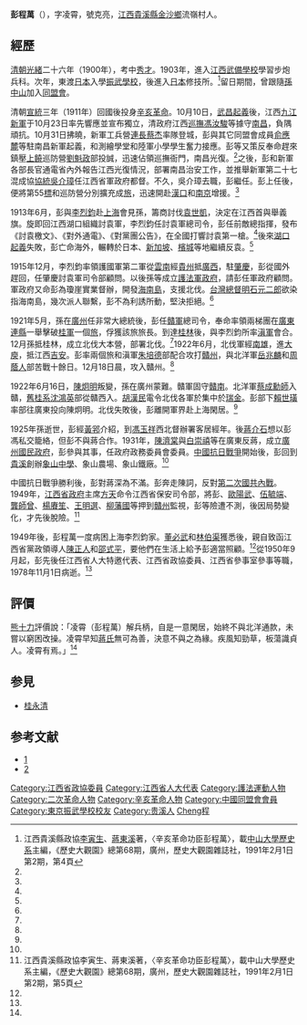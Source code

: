 '''彭程萬'''（{{bd|1880年||1978年||catIdx=Peng彭}}），字凌霄，號克亮，[[江西|江西]][[貴溪縣|貴溪縣]][[金沙鄉|金沙鄉]]流嶺村人。

== 經歷 ==
[[清朝|清朝]][[光緒|光緒]]二十六年（1900年），考中[[秀才|秀才]]。1903年，進入[[江西武備學校|江西武備學校]]學習步炮兵科。次年，東渡[[日本|日本]]入學[[振武學校|振武學校]]，後進入[[日本|日本]]{{tsl|ja|陸地測量部|陸地測量部}}修技所。<ref name="大觀園，第4頁">江西貴溪縣政協[[李寅生|李寅生]]、[[蔣東溪|蔣東溪]]著，〈辛亥革命功臣彭程萬〉，載[[中山大學|中山大學]][[歷史系|歷史系]]主編，《歷史大觀園》總第68期，廣州，歷史大觀園雜誌社，1991年2月1日第2期，第4頁</ref>留日期間，曾跟隨[[孫中山|孫中山]]加入[[同盟會|同盟會]]。

清朝[[宣統|宣統]]三年（1911年）回國後投身[[辛亥革命|辛亥革命]]。10月10日，[[武昌起義|武昌起義]]後，江西[[九江|九江]][[新軍|新軍]]于10月23日率先響應並宣布獨立，清政府江西[[巡撫|巡撫]][[馮汝駿|馮汝駿]]等據守[[南昌|南昌]]，負隅頑抗。10月31日拂曉，新軍工兵營[[連長|連長]][[蔡杰|蔡杰]]率隊登城，彭與其它同盟會成員[[俞應麓|俞應麓]]等駐南昌新軍起義，和測繪學堂和陸軍小學學生奮力接應。彭等又策反奉命趕來鎮壓[[上饒|上饒]]巡防營[[劉魁政|劉魁政]]部投誠，迅速佔領巡撫衙門，南昌光復。<ref name="大觀園，第4頁"/>之後，彭和新軍各部長官通電省內外報告江西光復情況，部署南昌治安工作，並推舉新軍第二十七混成協[[協統|協統]][[吳介璋|吳介璋]]任江西省軍政府都督。不久，吳介璋去職，彭繼任。彭上任後，便將第55[[標|標]]和巡防營分別擴充成[[旅|旅]]，迅速開赴[[漢口|漢口]]和[[南京|南京]]增援。<ref name="大觀園，第4頁"/>

1913年6月，彭與[[李烈鈞|李烈鈞]]赴[[上海|上海]]會見孫，籌商討伐[[袁世凱|袁世凱]]，決定在江西首與舉義旗。旋即回江西湖口組織討袁軍，李烈鈞任討袁軍總司令，彭任前敵總指揮，發布《討袁檄文》、《對外通電》、《對黨團公告》，在全國打響討袁第一槍。<ref name="大觀園，第4頁"/>後來[[湖口起義|湖口起義]]失敗，彭亡命海外，輾轉於日本、[[新加坡|新加坡]]、[[檳城|檳城]]等地繼續反袁。<ref name="大觀園，第4頁"/>

1915年12月，李烈鈞率領護國軍第二軍從[[雲南|雲南]]經[[貴州|貴州]]抵[[廣西|廣西]]，駐[[肇慶|肇慶]]，彭從國外趕回，任肇慶討袁軍司令部顧問。以後孫等成立[[護法軍政府|護法軍政府]]，請彭任軍政府顧問。軍政府又命彭為瓊崖實業督辦，開發[[海南島|海南島]]，支援北伐。[[台灣總督|台灣總督]][[明石元二郎|明石元二郎]]欲染指海南島，幾次派人聯繫，彭不為利誘所動，堅決拒絕。<ref name="大觀園，第4頁"/>

1921年5月，孫在[[廣州|廣州]]任非常大總統後，彭任[[贛軍|贛軍]]總司令，奉命率領兩梯團在[[廣東|廣東]][[連縣|連縣]]一舉擊破[[舊桂系|桂軍]]一個[[旅|旅]]，俘獲該旅旅長。到達[[桂林|桂林]]後，與李烈鈞所率[[滇軍|滇軍]]會合。12月孫抵桂林，成立北伐大本營，部署北伐。<ref name="大觀園，第4頁"/>1922年6月，北伐軍經[[南雄|南雄]]，進[[大庾|大庾]]，抵江西[[吉安市|吉安]]。彭率兩個旅和滇軍[[朱培德|朱培德]]部配合攻打[[贛州|贛州]]，與北洋軍[[岳兆麟|岳兆麟]]和[[周蔭人|周蔭人]]部苦戰十餘日。12月18日晨，攻入贛州。<ref name="大觀園，第4頁"/>

1922年6月16日，[[陳炯明|陳炯明]]叛變，孫在廣州蒙難。贛軍固守[[贛南|贛南]]。北洋軍[[蔡成勳|蔡成勳]][[師|師]]入贛，[[舊桂系|舊桂系]][[沈鴻英|沈鴻英]]部從贛西入。[[胡漢民|胡漢民]]電令北伐各軍於集中於[[瑞金|瑞金]]。彭部下[[賴世璜|賴世璜]]率部往廣東投向陳炯明。北伐失敗後，彭離開軍界赴上海閑居。<ref name="大觀園，第4頁"/>

1925年孫逝世，彭經[[黃郛|黃郛]]介紹，到[[馮玉祥|馮玉祥]]西北督辦署客居經年。後[[蔣介石|蔣介石]]想以彭馮私交籠絡，但彭不與蔣合作。1931年，[[陳濟棠|陳濟棠]]與[[白崇禧|白崇禧]]等在廣東反蔣，成立[[廣州國民政府|廣州國民政府]]，彭參與其事，任政府政務委員會委員。[[中國抗日戰爭|中國抗日戰爭]]開始後，彭回到[[貴溪|貴溪]]創辦[[象山中學|象山中學]]、象山農場、象山鐵廠。<ref name="大觀園，第4頁"/>

中國抗日戰爭勝利後，彭對蔣深為不滿。彭奔走陳詞，反對[[第二次國共內戰|第二次國共內戰]]。1949年，[[江西省政府|江西省政府]]主席[[方天_(民國人物)|方天]]命令江西省保安司令部，將彭、[[歐陽武|歐陽武]]、[[伍毓端|伍毓端]]、[[龔師曾|龔師曾]]、[[楊賡笙|楊賡笙]]、[[王明選|王明選]]、[[柳藩國|柳藩國]]等押到[[贛州|贛州]]監視，彭等險遭不測，後因局勢變化，才先後脫險。<ref name="大觀園，第5頁">江西貴溪縣政協李寅生、蔣東溪著，〈辛亥革命功臣彭程萬〉，載中山大學歷史系主編，《歷史大觀園》總第68期，廣州，歷史大觀園雜誌社，1991年2月1日第2期，第5頁</ref>

1949年後，彭程萬一度病困上海李烈鈞家。[[董必武|董必武]]和[[林伯渠|林伯渠]]獲悉後，親自致函江西省黨政領導人[[陳正人|陳正人]]和[[邵式平|邵式平]]，要他們在生活上給予彭適當照顧。<ref name="大觀園，第5頁"/>從1950年9月起，彭先後任江西省人大特邀代表、江西省政協委員、江西省參事室參事等職，1978年11月1日病逝。<ref name="大觀園，第5頁"/>

== 評價 ==
[[熊十力|熊十力]]評價說：「凌霄（彭程萬）解兵柄，自是一意閑居，始終不與北洋通款，未嘗以窮困改操。凌霄早知[[蔣介石|蔣氏]]無可為善，決意不與之為緣。疾風知勁草，板蕩識貞人。凌霄有焉。」<ref name="大觀園，第5頁"/>

== 参見 ==
*[[桂永清|桂永清]]

== 参考文献 ==
{{reflist}}
* [http://www.huaxia.com/jx-tw/2006/00475184.html] {{Wayback|url=http://www.huaxia.com/jx-tw/2006/00475184.html |date=20190608061759 }}
* [http://www.pengzu.org/PengzuBBs/a/a.asp?B=121&ID=13756]{{dead link|date=2018年2月 |bot=InternetArchiveBot |fix-attempted=yes }}

{{江西行政长官|北}}
{{DEFAULTSORT:Peng彭}}
[[Category:江西省政協委員|Category:江西省政協委員]]
[[Category:江西省人大代表|Category:江西省人大代表]]
[[Category:護法運動人物|Category:護法運動人物]]
[[Category:二次革命人物|Category:二次革命人物]]
[[Category:辛亥革命人物|Category:辛亥革命人物]]
[[Category:中國同盟會會員|Category:中國同盟會會員]]
[[Category:東京振武學校校友|Category:東京振武學校校友]]
[[Category:贵溪人|Category:贵溪人]]
[[Category:彭姓|Cheng程]]